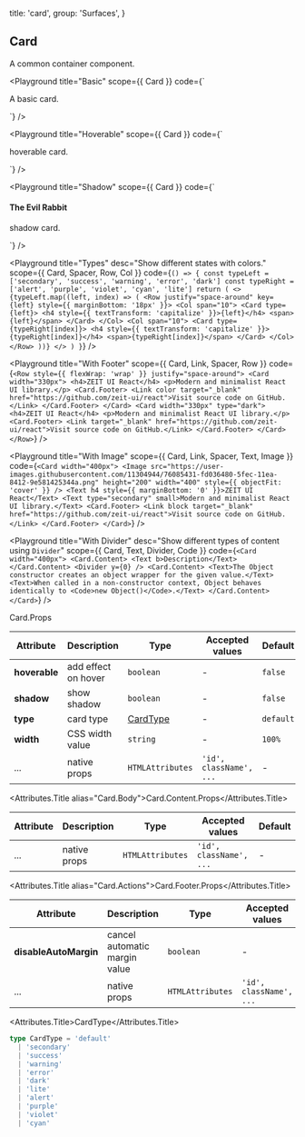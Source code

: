 
  title: 'card',
  group: 'Surfaces',
}

## Card

A common container component.

<Playground
  title="Basic"
  scope={{ Card }}
  code={`
<Card>
  <p>A basic card.</p>
</Card>
`} />

<Playground
  title="Hoverable"
  scope={{ Card }}
  code={`
<Card hoverable>
  <p>hoverable card.</p>
</Card>
`} />

<Playground
  title="Shadow"
  scope={{ Card }}
  code={`
<Card shadow>
  <h4>The Evil Rabbit</h4>
  <p>shadow card.</p>
</Card>
`} />

<Playground
  title="Types"
  desc="Show different states with colors."
  scope={{ Card, Spacer, Row, Col }}
  code={`
() => {
  const typeLeft = ['secondary', 'success', 'warning', 'error', 'dark']
  const typeRight = ['alert', 'purple', 'violet', 'cyan', 'lite']
  return (
    <>
      {typeLeft.map((left, index) => (
        <Row justify="space-around" key={left} style={{ marginBottom: '18px' }}>
          <Col span="10">
            <Card type={left}>
              <h4 style={{ textTransform: 'capitalize' }}>{left}</h4>
              <span>{left}</span>
            </Card>
          </Col>
          <Col span="10">
            <Card type={typeRight[index]}>
              <h4 style={{ textTransform: 'capitalize' }}>{typeRight[index]}</h4>
              <span>{typeRight[index]}</span>
            </Card>
          </Col>
        </Row>
      ))}
    </>
  )
}
`} />

<Playground
  title="With Footer"
  scope={{ Card, Link, Spacer, Row }}
  code={`
<Row style={{ flexWrap: 'wrap' }} justify="space-around">
  <Card width="330px">
    <h4>ZEIT UI React</h4>
    <p>Modern and minimalist React UI library.</p>
    <Card.Footer>
      <Link color target="_blank" href="https://github.com/zeit-ui/react">Visit source code on GitHub.</Link>
    </Card.Footer>
  </Card>
  <Card width="330px" type="dark">
    <h4>ZEIT UI React</h4>
    <p>Modern and minimalist React UI library.</p>
    <Card.Footer>
      <Link target="_blank" href="https://github.com/zeit-ui/react">Visit source code on GitHub.</Link>
    </Card.Footer>
  </Card>
</Row>
`} />

<Playground
  title="With Image"
  scope={{ Card, Link, Spacer, Text, Image }}
  code={`
<Card width="400px">
  <Image src="https://user-images.githubusercontent.com/11304944/76085431-fd036480-5fec-11ea-8412-9e581425344a.png"
   height="200" width="400" style={{ objectFit: 'cover' }} />
  <Text h4 style={{ marginBottom: '0' }}>ZEIT UI React</Text>
  <Text type="secondary" small>Modern and minimalist React UI library.</Text>
  <Card.Footer>
    <Link block target="_blank" href="https://github.com/zeit-ui/react">Visit source code on GitHub.</Link>
  </Card.Footer>
</Card>
`} />

<Playground
  title="With Divider"
  desc="Show different types of content using `Divider`"
  scope={{ Card, Text, Divider, Code }}
  code={`
<Card width="400px">
  <Card.Content>
    <Text b>Description</Text>
  </Card.Content>
  <Divider y={0} />
  <Card.Content>
    <Text>The Object constructor creates an object wrapper for the given value.</Text>
    <Text>When called in a non-constructor context, Object behaves identically to <Code>new Object()</Code>.</Text>
  </Card.Content>
</Card>
`} />

<Attributes edit="/pages/en-us/components/card.mdx">
<Attributes.Title>Card.Props</Attributes.Title>

| Attribute | Description | Type | Accepted values | Default
| ---------- | ---------- | ---- |  -------------- | ------ |
| **hoverable** | add effect on hover | `boolean` | - | `false` |
| **shadow** | show shadow | `boolean` | - | `false` |
| **type** | card type | [CardType](#cardtype) | - | `default` |
| **width** | CSS width value | `string` | - | `100%` |
| ... | native props | `HTMLAttributes` | `'id', className', ...` | - |

<Attributes.Title alias="Card.Body">Card.Content.Props</Attributes.Title>

| Attribute | Description | Type | Accepted values | Default
| ---------- | ---------- | ---- |  -------------- | ------ |
| ... | native props | `HTMLAttributes` | `'id', className', ...` | - |

<Attributes.Title alias="Card.Actions">Card.Footer.Props</Attributes.Title>

| Attribute | Description | Type | Accepted values | Default
| ---------- | ---------- | ---- |  -------------- | ------ |
| **disableAutoMargin** | cancel automatic margin value | `boolean` | - | `false` |
| ... | native props | `HTMLAttributes` | `'id', className', ...` | - |

<Attributes.Title>CardType</Attributes.Title>

```ts
type CardType = 'default'
  | 'secondary'
  | 'success'
  | 'warning'
  | 'error'
  | 'dark'
  | 'lite'
  | 'alert'
  | 'purple'
  | 'violet'
  | 'cyan'
```

</Attributes>

